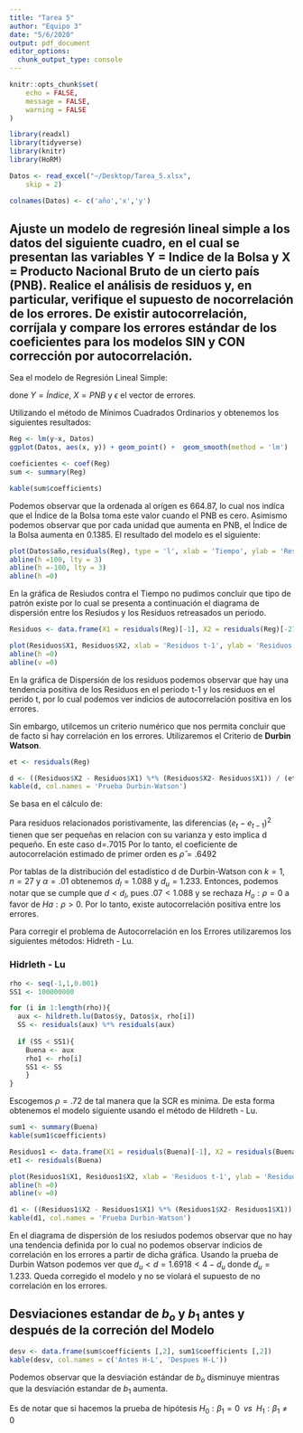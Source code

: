 ```yaml
---
title: "Tarea 5"
author: "Equipo 3"
date: "5/6/2020"
output: pdf_document
editor_options: 
  chunk_output_type: console
---
```


```r
knitr::opts_chunk$set(
	echo = FALSE,
	message = FALSE,
	warning = FALSE
)
```

```r
library(readxl)
library(tidyverse)
library(knitr)
library(HoRM)
```

```r
Datos <- read_excel("~/Desktop/Tarea_5.xlsx", 
    skip = 2)

colnames(Datos) <- c('año','x','y') 
```

## Ajuste un modelo de regresión lineal simple a los datos del siguiente cuadro, en el cual se presentan las variables Y = Indice de la Bolsa y X = Producto Nacional Bruto de un cierto país (PNB). Realice el análisis de residuos y, en particular, verifique el supuesto de nocorrelación de los errores. De existir autocorrelación, corríjala y compare los errores estándar de los coeficientes para los modelos SIN y CON corrección por autocorrelación.


Sea el modelo de Regresión Lineal Simple: 

\begin{equation}
Y = \beta_o + \beta_1X +\epsilon
\end{equation}

done $Y = Índice$, $X = PNB$ y $\epsilon$ el vector de errores.   

Utilizando el método de Mínimos Cuadrados Ordinarios y obtenemos los siguientes resultados:

```r
Reg <- lm(y~x, Datos)
ggplot(Datos, aes(x, y)) + geom_point() +  geom_smooth(method = 'lm')

coeficientes <- coef(Reg)
sum <- summary(Reg)

kable(sum$coefficients)
```

Podemos observar que la ordenada al orígen es 664.87, lo cual nos indíca que el Índice de la Bolsa toma este valor cuando el PNB es cero. Asimismo podemos observar que por cada unidad que aumenta en PNB, el Índice de la Bolsa aumenta en 0.1385.
El resultado del modelo es el siguiente:

\begin{equation}
Indice = 664.878 + 0.1386 PNB
\end{equation}

```r
plot(Datos$año,residuals(Reg), type = 'l', xlab = 'Tiempo', ylab = 'Residuos')
abline(h =100, lty = 3)
abline(h =-100, lty = 3)
abline(h =0)
```

En la gráfica de Resiudos contra el Tiempo no pudimos concluir que tipo de patrón existe por lo cual se presenta a continuación el diagrama de dispersión entre los Resiudos y los Residuos retreasados un periodo.

```r
Residuos <- data.frame(X1 = residuals(Reg)[-1], X2 = residuals(Reg)[-27])

plot(Residuos$X1, Residuos$X2, xlab = 'Residuos t-1', ylab = 'Residuos t', pch = 19, cex = .5, main = 'Dispersión de los Resiudos')
abline(h =0)
abline(v =0)
```

En la gráfica de Dispersión de los residuos podemos observar que hay una tendencia positiva de los Residuos en el periodo t-1 y 
los residuos en el perido t, por lo cual podemos ver indicios de autocorrelación positiva en los errores.

Sin embargo, utilcemos un criterio numérico que nos permita concluir que de facto si hay correlación en los errores. Utilizaremos el Criterio de **Durbin Watson**.

```r
et <- residuals(Reg)

d <- ((Residuos$X2 - Residuos$X1) %*% (Residuos$X2- Residuos$X1)) / (et %*% et)
kable(d, col.names = 'Prueba Durbin-Watson')
```

Se basa en el cálculo de:

\begin{equation}
  d = \frac{\sum ((e_t-e_{t-1})^2}{\sum e_{t}^2}
\end{equation}

Para residuos relacionados poristivamente, las diferencias $(e_t-e_{t-1})^2$ tienen que ser pequeñas en relacion con su varianza y esto implica d pequeño.
En este caso d=.7015
Por lo tanto, el coeficiente de autocorrelación estimado de primer orden es $\hat\rho= .6492$

Por tablas de la distribución del estadístico d de Durbin-Watson con $k=1$, $n=27$ y $\alpha = .01$  obtenemos $d_l=1.088$ y $d_u=1.233$. Entonces, podemos notar que se cumple que $d<d_l$, pues   $.07<1.088$ y se rechaza $H_o:  \rho=0$  a favor de $Ha:  \rho > 0$. 
Por lo tanto, existe autocorrelación positiva entre los errores. 

Para corregir el problema de Autocorrelación en los Errores utilizaremos los siguientes métodos: Hidreth - Lu.

### Hidrleth - Lu

```r
rho <- seq(-1,1,0.001)
SS1 <- 100000000

for (i in 1:length(rho)){
  aux <- hildreth.lu(Datos$y, Datos$x, rho[i])
  SS <- residuals(aux) %*% residuals(aux)
  
  if (SS < SS1){
    Buena <- aux  
    rho1 <- rho[i]
    SS1 <- SS
    }
}
```

Escogemos $\rho = .72$ de tal manera que la SCR es miníma. De esta forma obtenemos el modelo siguiente usando el método de Hildreth - Lu. 

```r
sum1 <- summary(Buena)
kable(sum1$coefficients)

Residuos1 <- data.frame(X1 = residuals(Buena)[-1], X2 = residuals(Buena)[-26])
et1 <- residuals(Buena)

plot(Residuos1$X1, Residuos1$X2, xlab = 'Residuos t-1', ylab = 'Residuos t', pch = 19, cex = .5, main = 'Dispersión de los Resiudos')
abline(h =0)
abline(v =0)

d1 <- ((Residuos1$X2 - Residuos1$X1) %*% (Residuos1$X2- Residuos1$X1)) / (et1 %*% et1)
kable(d1, col.names = 'Prueba Durbin-Watson')

```

En el diagrama de dispersión de los resiudos podemos observar que no hay una tendencia definida por lo cual no podemos observar indicios de correlación en los errores a partir de dicha gráfica. Usando la prueba de Durbin Watson podemos ver que $d_u<d = 1.6918 < 4 -d_u$ donde $d_u = 1.233$. 
Queda corregido el modelo y no se violará el supuesto de no correlación en los errores. 

## Desviaciones estandar de $b_o$ y $b_1$ antes y después de la correción del Modelo

```r
desv <- data.frame(sum$coefficients [,2], sum1$coefficients [,2])
kable(desv, col.names = c('Antes H-L', 'Despues H-L'))
```

Podemos observar que la desviación estándar de $b_o$ disminuye mientras que la desviación estandar de $b_1$ aumenta. 

Es de notar que si hacemos la prueba de hipótesis $H_0: \beta_1 = 0 \;\;vs \;\; H_1: \beta_1 \neq 0$
